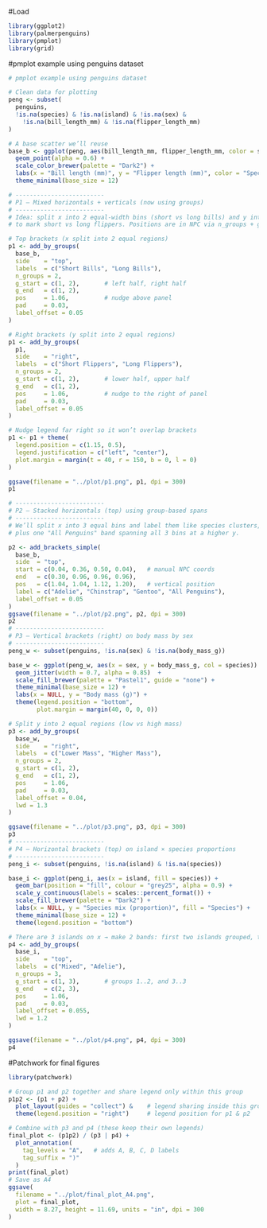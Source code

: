 
#Load
```r
library(ggplot2)
library(palmerpenguins)
library(pmplot)  
library(grid) 
```


#pmplot example using penguins dataset
```r
# pmplot example using penguins dataset

# Clean data for plotting
peng <- subset(
  penguins,
  !is.na(species) & !is.na(island) & !is.na(sex) &
    !is.na(bill_length_mm) & !is.na(flipper_length_mm)
)

# A base scatter we’ll reuse
base_b <- ggplot(peng, aes(bill_length_mm, flipper_length_mm, color = species)) +
  geom_point(alpha = 0.6) +
  scale_color_brewer(palette = "Dark2") +
  labs(x = "Bill length (mm)", y = "Flipper length (mm)", color = "Species") +
  theme_minimal(base_size = 12)

# -------------------------
# P1 — Mixed horizontals + verticals (now using groups)
# -------------------------
# Idea: split x into 2 equal-width bins (short vs long bills) and y into 2 bins
# to mark short vs long flippers. Positions are in NPC via n_groups + g_start/g_end.

# Top brackets (x split into 2 equal regions)
p1 <- add_by_groups(
  base_b,
  side    = "top",
  labels  = c("Short Bills", "Long Bills"),
  n_groups = 2,
  g_start = c(1, 2),       # left half, right half
  g_end   = c(1, 2),
  pos     = 1.06,          # nudge above panel
  pad     = 0.03,
  label_offset = 0.05
)

# Right brackets (y split into 2 equal regions)
p1 <- add_by_groups(
  p1,
  side    = "right",
  labels  = c("Short Flippers", "Long Flippers"),
  n_groups = 2,
  g_start = c(1, 2),       # lower half, upper half
  g_end   = c(1, 2),
  pos     = 1.06,          # nudge to the right of panel
  pad     = 0.03,
  label_offset = 0.05
)

# Nudge legend far right so it won’t overlap brackets
p1 <- p1 + theme(
  legend.position = c(1.15, 0.5),
  legend.justification = c("left", "center"),
  plot.margin = margin(t = 40, r = 150, b = 0, l = 0)
)

ggsave(filename = "../plot/p1.png", p1, dpi = 300)
p1

# -------------------------
# P2 — Stacked horizontals (top) using group-based spans
# -------------------------
# We’ll split x into 3 equal bins and label them like species clusters,
# plus one "All Penguins" band spanning all 3 bins at a higher y.

p2 <- add_brackets_simple(
  base_b,
  side  = "top",
  start = c(0.04, 0.36, 0.50, 0.04),   # manual NPC coords
  end   = c(0.30, 0.96, 0.96, 0.96),
  pos   = c(1.04, 1.04, 1.12, 1.20),   # vertical position
  label = c("Adelie", "Chinstrap", "Gentoo", "All Penguins"),
  label_offset = 0.05
)
ggsave(filename = "../plot/p2.png", p2, dpi = 300)
p2
# -------------------------
# P3 — Vertical brackets (right) on body mass by sex
# -------------------------
peng_w <- subset(penguins, !is.na(sex) & !is.na(body_mass_g))

base_w <- ggplot(peng_w, aes(x = sex, y = body_mass_g, col = species)) +
  geom_jitter(width = 0.7, alpha = 0.85)  +
  scale_fill_brewer(palette = "Pastel1", guide = "none") +
  theme_minimal(base_size = 12) +
  labs(x = NULL, y = "Body mass (g)") +
  theme(legend.position = "bottom",
        plot.margin = margin(40, 0, 0, 0))

# Split y into 2 equal regions (low vs high mass)
p3 <- add_by_groups(
  base_w,
  side    = "right",
  labels  = c("Lower Mass", "Higher Mass"),
  n_groups = 2,
  g_start = c(1, 2),
  g_end   = c(1, 2),
  pos     = 1.06,
  pad     = 0.03,
  label_offset = 0.04,
  lwd = 1.3
)

ggsave(filename = "../plot/p3.png", p3, dpi = 300)
p3
# -------------------------
# P4 — Horizontal brackets (top) on island × species proportions
# -------------------------
peng_i <- subset(penguins, !is.na(island) & !is.na(species))

base_i <- ggplot(peng_i, aes(x = island, fill = species)) +
  geom_bar(position = "fill", colour = "grey25", alpha = 0.9) +
  scale_y_continuous(labels = scales::percent_format()) +
  scale_fill_brewer(palette = "Dark2") +
  labs(x = NULL, y = "Species mix (proportion)", fill = "Species") +
  theme_minimal(base_size = 12) +
  theme(legend.position = "bottom")

# There are 3 islands on x → make 2 bands: first two islands grouped, then last island
p4 <- add_by_groups(
  base_i,
  side    = "top",
  labels  = c("Mixed", "Adelie"),
  n_groups = 3,
  g_start = c(1, 3),       # groups 1..2, and 3..3
  g_end   = c(2, 3),
  pos     = 1.06,
  pad     = 0.03,
  label_offset = 0.055,
  lwd = 1.2
)

ggsave(filename = "../plot/p4.png", p4, dpi = 300)
p4

```

#Patchwork for final figures
```r
library(patchwork)

# Group p1 and p2 together and share legend only within this group
p1p2 <- (p1 + p2) +
  plot_layout(guides = "collect") &    # legend sharing inside this group
  theme(legend.position = "right")     # legend position for p1 & p2

# Combine with p3 and p4 (these keep their own legends)
final_plot <- (p1p2) / (p3 | p4) +
  plot_annotation(
    tag_levels = "A",   # adds A, B, C, D labels
    tag_suffix = ")"
  )
print(final_plot)
# Save as A4
ggsave(
  filename = "../plot/final_plot_A4.png",
  plot = final_plot,
  width = 8.27, height = 11.69, units = "in", dpi = 300
)

```


